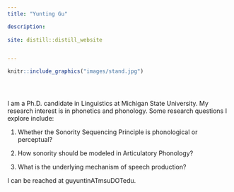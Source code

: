```yaml
---
title: "Yunting Gu"

description:
 
site: distill::distill_website


---
```


```r


knitr::include_graphics("images/stand.jpg")





```


I am a Ph.D. candidate in Linguistics at Michigan State University. My research interest is in phonetics and phonology. Some research questions I explore include: 

1. Whether the Sonority Sequencing Principle is phonological or perceptual? 

2. How sonority should be modeled in Articulatory Phonology? 

3. What is the underlying mechanism of speech production? 

I can be reached at guyuntinATmsuDOTedu.
